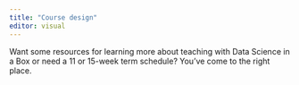 ```yaml
---
title: "Course design"
editor: visual
---
```


Want some resources for learning more about teaching with Data Science in a Box or need a 11 or 15-week term schedule? You've come to the right place.